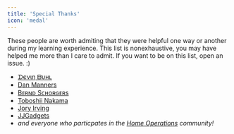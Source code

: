 ```yaml
---
title: 'Special Thanks'
icon: 'medal'
---
```


These people are worth admiting that they were helpful one way or another during my learning experience.
This list is nonexhaustive, you may have helped me more than I care to admit. If you want to be on this list, open an issue. :)

- [ᗪєνιη ᗷυнʟ](https://github.com/onedr0p/home-cluster)
- [Dan Manners](https://github.com/danmanners/homelab-kube-cluster)
- [Bᴇʀɴᴅ Sᴄʜᴏʀɢᴇʀs](https://github.com/bjw-s/k8s-gitops)
- [Toboshii Nakama](https://github.com/toboshii/home-cluster)
- [Jory Irving](https://github.com/joryirving/home-ops)
- [JJGadgets](https://github.com/JJGadgets/Biohazard)
- *and everyone who particpates in the [Home Operations](https://discord.gg/home-operations) community!*
